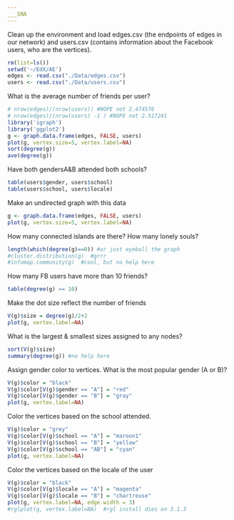```yaml
---
___SNA
---
```

Clean up the environment and load edges.csv (the endpoints of edges in our network) and users.csv (contains information about the Facebook users, who are the vertices).
```r
rm(list=ls())
setwd('~/EdX/AE')
edges <- read.csv("./Data/edges.csv")
users <- read.csv("./Data/users.csv")
```
What is the average number of friends per user?
```r
# nrow(edges)/(nrow(users)) #NOPE not 2.474576
# nrow(edges)/(nrow(users) -1 ) #NOPE not 2.517241
library('igraph')
library('ggplot2')
g <- graph.data.frame(edges, FALSE, users)
plot(g, vertex.size=5, vertex.label=NA)
sort(degree(g))
ave(degree(g))
```
Have both gendersA&B attended both schools?
```r
table(users$gender, users$school)
table(users$school, users$locale)
```
Make an undirected graph with this data
```r
g <- graph.data.frame(edges, FALSE, users)
plot(g, vertex.size=5, vertex.label=NA)
```
How many connected islands are there? How many lonely souls?
```r
length(which(degree(g)==0)) #or just eyeball the graph
#cluster.distribution(g)  #grrr
#infomap.community(g)  #cool, but no help here
```
How many FB users have more than 10 friends?
```r
table(degree(g) >= 10)
```
Make the dot size reflect the number of friends
```r
V(g)$size = degree(g)/2+2
plot(g, vertex.label=NA)
```
What is the largest & smallest sizes assigned to any nodes?
```r
sort(V(g)$size)
summary(degree(g)) #no help here
```
Assign gender color to vertices.  What is the most popular gender (A or B)?
```r
V(g)$color = "black"
V(g)$color[V(g)$gender == "A"] = "red"
V(g)$color[V(g)$gender == "B"] = "gray"
plot(g, vertex.label=NA)
```
Color the vertices based on the school attended.
```r
V(g)$color = "grey"
V(g)$color[V(g)$school == "A"] = "maroon1"
V(g)$color[V(g)$school == "B"] = "yellow"
V(g)$color[V(g)$school == "AB"] = "cyan"
plot(g, vertex.label=NA)
```
Color the vertices based on the locale of the user
```r
V(g)$color = "black"
V(g)$color[V(g)$locale == "A"] = "magenta"
V(g)$color[V(g)$locale == "B"] = "chartreuse"
plot(g, vertex.label=NA, edge.width = 3)
#rglplot(g, vertex.label=NA)  #rgl install dies on 3.1.3
```
